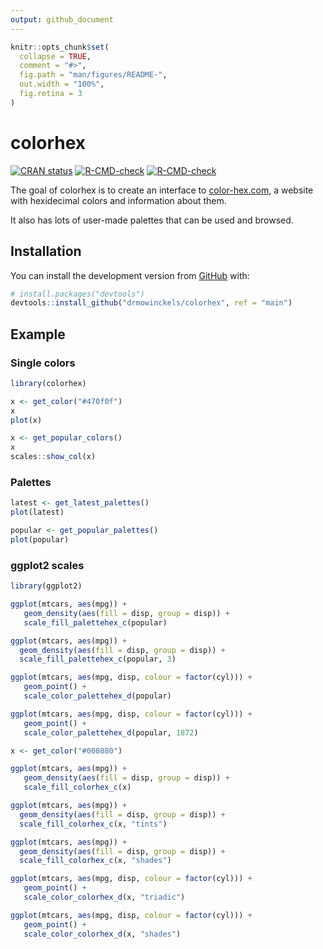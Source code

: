 ```yaml
---
output: github_document
---
```


<!-- README.md is generated from README.Rmd. Please edit that file -->

```r
knitr::opts_chunk$set(
  collapse = TRUE,
  comment = "#>",
  fig.path = "man/figures/README-",
  out.width = "100%",
  fig.retina = 3
)
```

# colorhex

<!-- badges: start -->
[![CRAN status](https://www.r-pkg.org/badges/version/colorhex)](https://CRAN.R-project.org/package=colorhex)
[![R-CMD-check](https://github.com/drmowinckels/colorhex/workflows/R-CMD-check/badge.svg)](https://github.com/drmowinckels/colorhex/actions)
[![R-CMD-check](https://github.com/drmowinckels/colorhex/actions/workflows/R-CMD-check.yaml/badge.svg)](https://github.com/drmowinckels/colorhex/actions/workflows/R-CMD-check.yaml)
<!-- badges: end -->


The goal of colorhex is to create an interface to [color-hex.com](https://www.color-hex.com/), a website with hexidecimal colors and information about them. 

It also has lots of user-made palettes that can be used and browsed.

## Installation

<!-- You can install the released version of colorhex from [CRAN](https://CRAN.R-project.org) with: -->

<!-- ``` r -->
<!-- install.packages("colorhex") -->
<!-- ``` -->

You can install the development version from [GitHub](https://github.com/) with:

``` r
# install.packages("devtools")
devtools::install_github("drmowinckels/colorhex", ref = "main")
```
## Example

### Single colors

```r
library(colorhex)

x <- get_color("#470f0f")
x
plot(x)
```

```r
x <- get_popular_colors()
x
scales::show_col(x)
```

### Palettes

```r
latest <- get_latest_palettes()
plot(latest)
```

```r
popular <- get_popular_palettes()
plot(popular)
```

### ggplot2 scales
```r
library(ggplot2)

ggplot(mtcars, aes(mpg)) +
   geom_density(aes(fill = disp, group = disp)) +
   scale_fill_palettehex_c(popular)

ggplot(mtcars, aes(mpg)) +
  geom_density(aes(fill = disp, group = disp)) +
  scale_fill_palettehex_c(popular, 3)

ggplot(mtcars, aes(mpg, disp, colour = factor(cyl))) +
   geom_point() +
   scale_color_palettehex_d(popular)

ggplot(mtcars, aes(mpg, disp, colour = factor(cyl))) +
   geom_point() +
   scale_color_palettehex_d(popular, 1872)
```

```r
x <- get_color("#008080")

ggplot(mtcars, aes(mpg)) +
   geom_density(aes(fill = disp, group = disp)) +
   scale_fill_colorhex_c(x)

ggplot(mtcars, aes(mpg)) +
  geom_density(aes(fill = disp, group = disp)) +
  scale_fill_colorhex_c(x, "tints")

ggplot(mtcars, aes(mpg)) +
  geom_density(aes(fill = disp, group = disp)) +
  scale_fill_colorhex_c(x, "shades")

ggplot(mtcars, aes(mpg, disp, colour = factor(cyl))) +
   geom_point() +
   scale_color_colorhex_d(x, "triadic")

ggplot(mtcars, aes(mpg, disp, colour = factor(cyl))) +
   geom_point() +
   scale_color_colorhex_d(x, "shades")
```




